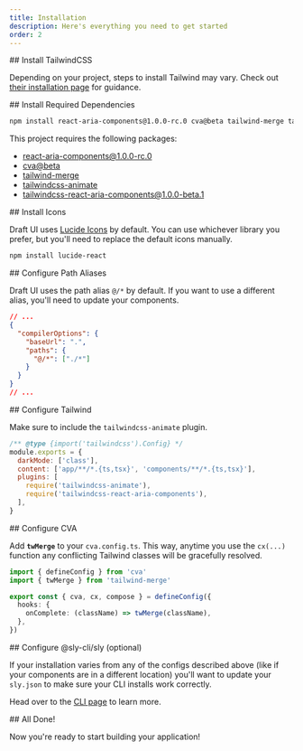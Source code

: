 ```yaml
---
title: Installation
description: Here's everything you need to get started
order: 2
---
```


<ListStepper>

<ListStep>
## Install TailwindCSS

Depending on your project, steps to install Tailwind may vary.
Check out [their installation page](https://tailwindcss.com/docs/installation/framework-guides) for guidance.
</ListStep>

<ListStep>
## Install Required Dependencies

```bash title="bash"
npm install react-aria-components@1.0.0-rc.0 cva@beta tailwind-merge tailwindcss-animate tailwindcss-react-aria-components@1.0.0-beta.1
```

This project requires the following packages:

- [react-aria-components@1.0.0-rc.0](https://github.com/adobe/react-spectrum/tree/main/packages/react-aria-components)
- [cva@beta](https://github.com/joe-bell/cva)
- [tailwind-merge](https://github.com/dcastil/tailwind-merge)
- [tailwindcss-animate](https://github.com/jamiebuilds/tailwindcss-animate)
- [tailwindcss-react-aria-components@1.0.0-beta.1](https://github.com/adobe/react-spectrum/tree/main/packages/tailwindcss-react-aria-components)
</ListStep>

<ListStep>
## Install Icons

Draft UI uses [Lucide Icons](https://lucide.dev/guide/packages/lucide-react) by default. You can use whichever library you prefer, but
you'll need to replace the default icons manually.

```bash title="bash"
npm install lucide-react
```
</ListStep>

<ListStep>
## Configure Path Aliases

Draft UI uses the path alias <code>@/\*</code> by default. If you
want to use a different alias, you&apos;ll need to update your
components.

```json {3-6} title="tsconfig.json"
// ...
{
  "compilerOptions": {
    "baseUrl": ".",
    "paths": {
      "@/*": ["./*"]
    }
  }
}
// ...
```
</ListStep>

<ListStep>
## Configure Tailwind

Make sure to include the `tailwindcss-animate` plugin.

```js title="tailwind.config.js"
/** @type {import('tailwindcss').Config} */
module.exports = {
  darkMode: ['class'],
  content: ['app/**/*.{ts,tsx}', 'components/**/*.{ts,tsx}'],
  plugins: [
    require('tailwindcss-animate'),
    require('tailwindcss-react-aria-components'),
  ],
}
```
</ListStep>

<ListStep>
## Configure CVA

Add **`twMerge`** to your `cva.config.ts`. This way, anytime you use the `cx(...)` function any conflicting Tailwind classes will be gracefully resolved.

```ts title="cva.config.ts"
import { defineConfig } from 'cva'
import { twMerge } from 'tailwind-merge'

export const { cva, cx, compose } = defineConfig({
  hooks: {
    onComplete: (className) => twMerge(className),
  },
})
```
</ListStep>

<ListStep>
## Configure @sly-cli/sly (optional)

If your installation varies from any of the configs described above (like if your components are in a different location) you'll want to update your `sly.json` to make sure your CLI installs work correctly.

Head over to the [CLI page](/getting-started/cli) to learn more.
</ListStep>

<ListStep>
## All Done!

Now you're ready to start building your application!
</ListStep>

</ListStepper>
